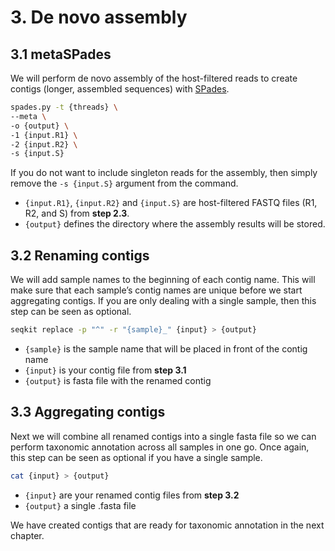# 3. De novo assembly {.unnumbered}

## 3.1 metaSPades {.unnumbered}

We will perform de novo assembly of the host-filtered reads to create contigs (longer, assembled sequences) with [SPades](https://github.com/ablab/spades){target="_blank"}.

``` bash
spades.py -t {threads} \
--meta \
-o {output} \
-1 {input.R1} \
-2 {input.R2} \
-s {input.S}
```

If you do not want to include singleton reads for the assembly, then simply remove the `-s {input.S}` argument from the command. 

-   `{input.R1}`, `{input.R2}` and `{input.S}` are host-filtered FASTQ files (R1, R2, and S) from **step 2.3**.
-   `{output}` defines the directory where the assembly results will be stored.

## 3.2 Renaming contigs {.unnumbered}

We will add sample names to the beginning of each contig name. This will make sure that each sample's contig names are unique before we start aggregating contigs. If you are only dealing with a single sample, then this step can be seen as optional. 

``` bash
seqkit replace -p "^" -r "{sample}_" {input} > {output}
```

-   `{sample}` is the sample name that will be placed in front of the contig name
-   `{input}` is your contig file from **step 3.1**
-   `{output}` is fasta file with the renamed contig

## 3.3 Aggregating contigs {.unnumbered}

Next we will combine all renamed contigs into a single fasta file so we can perform taxonomic annotation across all samples in one go. Once again, this step can be seen as optional if you have a single sample. 

``` bash
cat {input} > {output}
```

-   `{input}` are your renamed contig files from **step 3.2**
-   `{output}` a single .fasta file

::: callout-note
We have created contigs that are ready for taxonomic annotation in the next chapter.
:::
